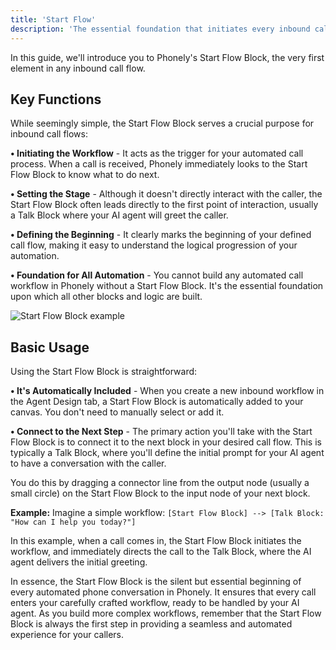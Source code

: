 ```yaml
---
title: 'Start Flow'
description: 'The essential foundation that initiates every inbound call workflow'
---
```


In this guide, we'll introduce you to Phonely's Start Flow Block, the very first element in any inbound call flow.

## Key Functions

While seemingly simple, the Start Flow Block serves a crucial purpose for inbound call flows:

**• Initiating the Workflow** - It acts as the trigger for your automated call process. When a call is received, Phonely immediately looks to the Start Flow Block to know what to do next.

**• Setting the Stage** - Although it doesn't directly interact with the caller, the Start Flow Block often leads directly to the first point of interaction, usually a Talk Block where your AI agent will greet the caller.

**• Defining the Beginning** - It clearly marks the beginning of your defined call flow, making it easy to understand the logical progression of your automation.

**• Foundation for All Automation** - You cannot build any automated call workflow in Phonely without a Start Flow Block. It's the essential foundation upon which all other blocks and logic are built.

![Start Flow Block example](/home/assets/start-flow-block.png)

## Basic Usage

Using the Start Flow Block is straightforward:

**• It's Automatically Included** - When you create a new inbound workflow in the Agent Design tab, a Start Flow Block is automatically added to your canvas. You don't need to manually select or add it.

**• Connect to the Next Step** - The primary action you'll take with the Start Flow Block is to connect it to the next block in your desired call flow. This is typically a Talk Block, where you'll define the initial prompt for your AI agent to have a conversation with the caller.

You do this by dragging a connector line from the output node (usually a small circle) on the Start Flow Block to the input node of your next block.

**Example:** Imagine a simple workflow: `[Start Flow Block] --> [Talk Block: "How can I help you today?"]`

In this example, when a call comes in, the Start Flow Block initiates the workflow, and immediately directs the call to the Talk Block, where the AI agent delivers the initial greeting.

In essence, the Start Flow Block is the silent but essential beginning of every automated phone conversation in Phonely. It ensures that every call enters your carefully crafted workflow, ready to be handled by your AI agent. As you build more complex workflows, remember that the Start Flow Block is always the first step in providing a seamless and automated experience for your callers.